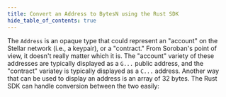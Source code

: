```yaml
---
title: Convert an Address to BytesN using the Rust SDK
hide_table_of_contents: true
---
```


The `Address` is an opaque type that could represent an "account" on the Stellar network (i.e., a keypair), or a "contract." From Soroban's point of view, it doesn't really matter which it is. The "account" variety of these addresses are typically displayed as a `G...` public address, and the "contract" variatey is typically displayed as a `C...` address. Another way that can be used to display an address is an array of 32 bytes. The Rust SDK can handle conversion between the two easily:

```rust

```
